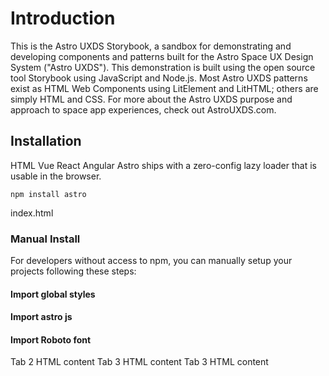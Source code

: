 
<Meta title="Example/Introduction" />

# Introduction

This is the Astro UXDS Storybook, a sandbox for demonstrating and developing components and patterns built for the Astro Space UX Design System ("Astro UXDS"). This demonstration is built using the open source tool Storybook using JavaScript and Node.js. Most Astro UXDS patterns exist as HTML Web Components using LitElement and LitHTML; others are simply HTML and CSS. For more about the Astro UXDS purpose and approach to space app experiences, check out AstroUXDS.com.

## Installation

<div>
<rux-tabs small id="tab-set-id-1">
<rux-tab id="tab-id-1">HTML</rux-tab>
<rux-tab id="tab-id-2">Vue</rux-tab>
<rux-tab id="tab-id-3">React</rux-tab>
<rux-tab id="tab-id-4">Angular</rux-tab>
</rux-tabs>

<rux-tab-panels aria-labelledby="tab-set-id-1">
  <rux-tab-panel aria-labelledby="tab-id-1">
    Astro ships with a zero-config lazy loader that is usable in the browser.

`npm install astro`

index.html
<link rel="preconnect" href="https://fonts.gstatic.com" />
<link
        href="https://fonts.googleapis.com/css2?family=Roboto+Mono:wght@100;300;400&family=Roboto:wght@100;300;400;500;700;900&display=swap"
        rel="stylesheet"
    />
<script type="module">
defineCustomElements();
</script>

### Manual Install

For developers without access to npm, you can manually setup your projects following these steps:

#### Import global styles

#### Import astro js

#### Import Roboto font

  </rux-tab-panel>
  <rux-tab-panel aria-labelledby="tab-id-2">Tab 2 HTML content</rux-tab-panel>
  <rux-tab-panel aria-labelledby="tab-id-3">Tab 3 HTML content</rux-tab-panel>
  <rux-tab-panel aria-labelledby="tab-id-4">Tab 3 HTML content</rux-tab-panel>
</rux-tab-panels>
</div>
